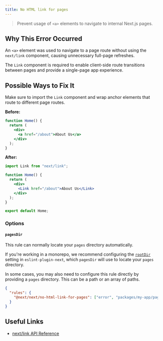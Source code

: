 ```yaml
---
title: No HTML link for pages
---
```


> Prevent usage of `<a>` elements to navigate to internal Next.js pages.

## Why This Error Occurred

An `<a>` element was used to navigate to a page route without using the `next/link` component, causing unnecessary full-page refreshes.

The `Link` component is required to enable client-side route transitions between pages and provide a single-page app experience.

## Possible Ways to Fix It

Make sure to import the `Link` component and wrap anchor elements that route to different page routes.

**Before:**

```jsx filename="pages/index.js"
function Home() {
  return (
    <div>
      <a href="/about">About Us</a>
    </div>
  );
}
```

**After:**

```jsx filename="pages/index.js"
import Link from "next/link";

function Home() {
  return (
    <div>
      <Link href="/about">About Us</Link>
    </div>
  );
}

export default Home;
```

### Options

#### `pagesDir`

This rule can normally locate your `pages` directory automatically.

If you're working in a monorepo, we recommend configuring the [`rootDir`](/docs/pages/building-your-application/configuring/eslint#rootdir) setting in `eslint-plugin-next`, which `pagesDir` will use to locate your `pages` directory.

In some cases, you may also need to configure this rule directly by providing a `pages` directory. This can be a path or an array of paths.

```json filename="eslint.config.json"
{
  "rules": {
    "@next/next/no-html-link-for-pages": ["error", "packages/my-app/pages/"]
  }
}
```

## Useful Links

- [next/link API Reference](/docs/pages/api-reference/components/link)

